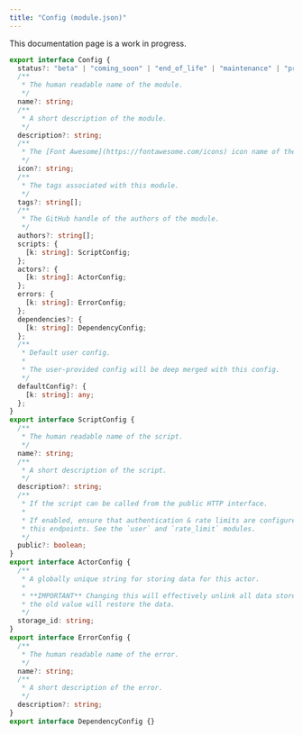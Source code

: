 ```yaml
---
title: "Config (module.json)"
---
```


<Note>This documentation page is a work in progress.</Note>

```typescript
export interface Config {
  status?: "beta" | "coming_soon" | "end_of_life" | "maintenance" | "preview" | "stable";
  /**
   * The human readable name of the module.
   */
  name?: string;
  /**
   * A short description of the module.
   */
  description?: string;
  /**
   * The [Font Awesome](https://fontawesome.com/icons) icon name of the module.
   */
  icon?: string;
  /**
   * The tags associated with this module.
   */
  tags?: string[];
  /**
   * The GitHub handle of the authors of the module.
   */
  authors?: string[];
  scripts: {
    [k: string]: ScriptConfig;
  };
  actors?: {
    [k: string]: ActorConfig;
  };
  errors: {
    [k: string]: ErrorConfig;
  };
  dependencies?: {
    [k: string]: DependencyConfig;
  };
  /**
   * Default user config.
   *
   * The user-provided config will be deep merged with this config.
   */
  defaultConfig?: {
    [k: string]: any;
  };
}
export interface ScriptConfig {
  /**
   * The human readable name of the script.
   */
  name?: string;
  /**
   * A short description of the script.
   */
  description?: string;
  /**
   * If the script can be called from the public HTTP interface.
   *
   * If enabled, ensure that authentication & rate limits are configured for
   * this endpoints. See the `user` and `rate_limit` modules.
   */
  public?: boolean;
}
export interface ActorConfig {
  /**
   * A globally unique string for storing data for this actor.
   *
   * **IMPORTANT** Changing this will effectively unlink all data stored in this actor. Changing it back to
   * the old value will restore the data.
   */
  storage_id: string;
}
export interface ErrorConfig {
  /**
   * The human readable name of the error.
   */
  name?: string;
  /**
   * A short description of the error.
   */
  description?: string;
}
export interface DependencyConfig {}
```

